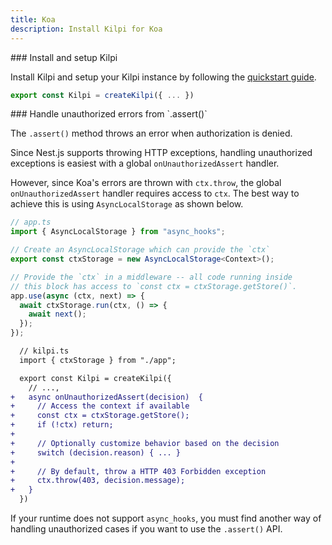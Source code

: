 ```yaml
---
title: Koa
description: Install Kilpi for Koa
---
```


<Steps>
<Step>
### Install and setup Kilpi

Install Kilpi and setup your Kilpi instance by following the [quickstart guide](/docs/getting-started/quickstart).

```ts
export const Kilpi = createKilpi({ ... })
```

</Step>

<Step>
### Handle unauthorized errors from `.assert()`

The `.assert()` method throws an error when authorization is denied.

Since Nest.js supports throwing HTTP exceptions, handling unauthorized exceptions is easiest with a global `onUnauthorizedAssert` handler.

However, since Koa's errors are thrown with `ctx.throw`, the global `onUnauthorizedAssert` handler requires access to `ctx`. The best way to achieve this is using `AsyncLocalStorage` as shown below.

```ts
// app.ts
import { AsyncLocalStorage } from "async_hooks";

// Create an AsyncLocalStorage which can provide the `ctx`
export const ctxStorage = new AsyncLocalStorage<Context>();

// Provide the `ctx` in a middleware -- all code running inside
// this block has access to `const ctx = ctxStorage.getStore()`.
app.use(async (ctx, next) => {
  await ctxStorage.run(ctx, () => {
    await next();
  });
});
```

```diff lang="ts"
  // kilpi.ts
  import { ctxStorage } from "./app";

  export const Kilpi = createKilpi({
    // ...,
+   async onUnauthorizedAssert(decision)  {
+     // Access the context if available
+     const ctx = ctxStorage.getStore();
+     if (!ctx) return;
+
+     // Optionally customize behavior based on the decision
+     switch (decision.reason) { ... }
+
+     // By default, throw a HTTP 403 Forbidden exception
+     ctx.throw(403, decision.message);
+   }
  })
```

<Aside type="note">

If your runtime does not support `async_hooks`, you must find another way of handling unauthorized cases if you want to use the `.assert()` API.

</Aside>

</Step>
</Steps>
